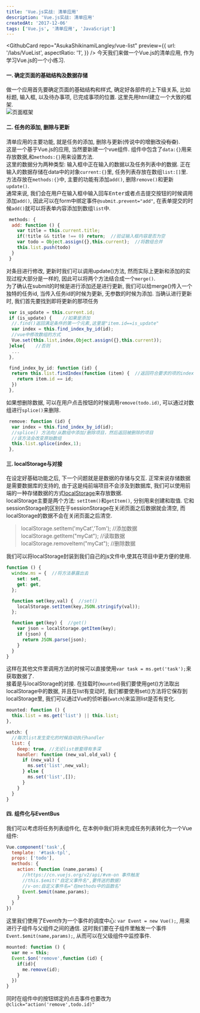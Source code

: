 ```yaml
---
title: 'Vue.js实战: 清单应用'
description: 'Vue.js实战: 清单应用'
createdAt: '2017-12-06'
tags: ['Vue.js', '清单应用', 'JavaScript']
---
```


<GithubCard repo="AsukaShikinamiLangley/vue-list" preview={{
  url: '/labs/VueList',
  aspectRatio: '1',
}} />
今天我们来做一个Vue.js的清单应用, 作为学习Vue.js的一个小练习.  
#### 一. 确定页面的基础结构及数据存储
做一个应用首先要确定页面的基础结构和样式, 确定好各部件的上下级关系, 比如标题, 输入框, 以及待办事项, 已完成事项的位置. 这里先用html建立一个大致的框架.  
![页面框架](../assets/images/17-12-06-page-frame.png)

#### 二. 任务的添加, 删除与更新
清单应用的主要功能, 就是任务的添加, 删除与更新(传说中的增删改~~没有查~~).  
这是一个基于Vue.js的应用, 当然要新建一个vue组件. 组件中包含了`data:{}`用来存放数据,和`methods:{}`用来设置方法.  
这里的数据分为两种类型: 输入框中正在输入的数据以及任务列表中的数据. 正在输入的数据存储在data中的对象`current:{}`里, 任务列表存放在数组`list:[]`里.  
方法存放在`methods:{}`中, 主要的功能有添加`add()`, 删除`remove()`和更新`update()`.  
通常来说, 我们会在用户在输入框中输入回车<kbd>Enter</kbd>或者点击提交按钮的时候调用添加`add()`, 因此可以在form中绑定事件`@submit.prevent="add"`, 在表单提交的时候`add()`就可以将表单内容添加到数组`list`中.  
``` js
 methods: {
  add: function () {
    var title = this.current.title;
    if(!title && title !== 0) return;  //验证输入框内容是否为空
    var todo = Object.assign({},this.current);  //将数组合并
    this.list.push(todo)
  }
 }
```
对条目进行修改, 更新时我们可以调用update()方法, 然而实际上更新和添加的实现过程大部分是一样的, 因此可以将两个方法结合成一个`merge()`.  
为了确认在submit的时候是进行添加还是进行更新, 我们可以给merge()传入一个独特的任务id, 当传入任务id的时候为更新, 无参数的时候为添加. 当确认进行更新时, 我们首先要找到即将更新的那项任务  
``` js
 var is_update = this.current.id;
 if (is_update) {    //如果是添加
  //.find()返回满足条件的第一个元素,这里是"item.id==is_update"
  var index = this.find_index_by_id(id);
  //vue中修改数组的方式
  Vue.set(this.list,index,Object.assign({},this.current));
 }else{    //否则
  ...
 },

 find_index_by_id: function (id) {
  return this.list.findIndex(function (item) {  //返回符合要求的项的index
    return item.id == id;
  })
 },
```
如果想删除数据, 可以在用户点击按钮的时候调用`remove(todo.id)`, 可以通过对数组进行`splice()`来删除.  
``` js
 remove: function (id) {
  var index = this.find_index_by_id(id);
  //splice() 方法向/从数组中添加/删除项目，然后返回被删除的项目
  //该方法会改变原始数组
  this.list.splice(index,1);
 },
```
#### 三. localStorage与对接
在设定好基础功能之后, 下一个问题就是是数据的存储与交互. 正常来说存储数据是需要数据库的支持的, 由于这是纯前端项目不会涉及到数据库, 我们可以使用前端的一种存储数据的方式[localStorage](https://developer.mozilla.org/en-US/docs/Web/API/Storage/LocalStorage)来存放数据.  
localStorage主要是两个方法: `setItem()`和`getItem()`, 分别用来创建和取值. 它和sessionStorage的区别在于sessionStorage在关闭页面之后数据就会清空, 而localStorage的数据不会在关闭页面之后清空.  
> localStorage.setItem('myCat','Tom');  //添加数据  
> localStorage.getItem("myCat");  //读取数据  
> localStorage.removeItem("myCat");  //删除数据  

我们可以将localStorage封装到我们自己的js文件中,使其在项目中更方便的使用.

``` js
function () {
  window.ms = {  //将方法暴露出去
    set: set,
    get: get,
  };

  function set(key,val) {  //set()
    localStorage.setItem(key,JSON.stringify(val));
  };

  function get(key) {  //get()
    var json = localStorage.getItem(key);
    if (json) {
      return JSON.parse(json);
    }
  }
}
```
这样在其他文件里调用方法的时候可以直接使用`var task = ms.get('task');`来获取数据了.  
接着是与localStorage的对接. 在挂载时(`mounted`)我们要使用get()方法取出localStorage中的数据, 并且在list有变动时, 我们都要使用set()方法将它保存到localStorage里, 我们可以通过Vue的侦听器(`watch`)来监测list是否有变化.  
``` js
mounted: function () {
  this.list = ms.get('list') || this.list;
},

watch: {
  //每次list发生变化的时候自动执行handler
  list: {
    deep: true, //无论list嵌套得有多深
    handler: function (new_val,old_val) {
      if (new_val) {
        ms.set('list',new_val);
      } else {
        ms.set('list',[]);
      }
    }
  }
}
```
#### 四. 组件化与EventBus
我们可以考虑将任务列表组件化, 在本例中我们将未完成任务列表转化为一个Vue组件:  
``` js
Vue.component('task',{
  template: '#task-tpl',
  props: ['todo'],
  methods: {
    action: function (name,params) {
      //https://cn.vuejs.org/v2/api/#vm-on 事件触发
      //this.$emit("自定义事件名",要传送的数据)
      //v-on:自定义事件名="在methods中的函数名"
      Event.$emit(name,params);
    }
  }
})
```
这里我们使用了Event作为一个事件的调度中心: `var Event = new Vue();`, 用来进行子组件与父组件之间的通信. 这时我们要在子组件里触发一个事件`Event.$emit(name,params);`, 从而可以在父级组件中监控事件.  
``` js
mounted: function () {
  var me = this;
  Event.$on('remove',function (id) {
    if(id){
      me.remove(id);
    }
  })
}
```
同时在组件中的按钮绑定的点击事件也要改为`@click="action('remove',todo.id)"`  
